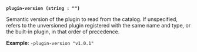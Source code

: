 <a id="plugin-flag-plugin-version" />

**`plugin-version (string : "")`**

Semantic version of the plugin to read from the catalog. If unspecified, refers
to the unversioned plugin registered with the same name and type, or the
built-in plugin, in that order of precedence.

**Example**: `-plugin-version "v1.0.1"`
